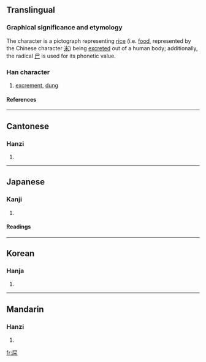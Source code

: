 ==Translingual==
===Graphical significance and etymology===
The character is a pictograph representing [[rice]] (i.e. [[food]], represented by the Chinese character [[米]]) being [[excreted]] out of a human body; additionally, the radical [[尸]] is used for its phonetic value.
===Han character===
{{Han char|rn=44|rad=尸|as=06|sn=9|four=7729<sub>4</sub>|canj=尸火木 (SFD)}}
# [[excrement]], [[dung]]
====References====
{{Han ref|kx=0301.250|dkj=07689|dj=0598.150|hdz=20973.060|uh=5C4E|ud=23630|bh=ABCB|bd=43979}}
----
==Cantonese==
===Hanzi===
{{yue-hanzi|jyut=|y=si2}}
# {{defn|Cantonese}}
----
==Japanese==
===Kanji===
{{ja-kanji|grade=|rs=尸06}}
# {{defn|Japanese}} 
====Readings====
{{ja-readings|on=[[し]] (shi), [[き]] (ki)|kun=[[くそ]] (kuso)}}
----
==Korean==
===Hanja===
{{ko-hanja|hangeul=시|rv=si|mr=si}}
# {{defn|Korean}}
----
==Mandarin==
===Hanzi===
{{cmn-hanzi|pin=[[shǐ]] ([[shi3]])|wg=shih<sup>3</sup>}}
# {{defn|Mandarin}}

[[fr:屎]]